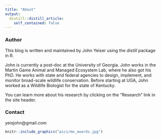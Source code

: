 ```yaml
---
title: "About"
output:
  distill::distill_article:
    self_contained: false
---
```

### Author
This blog is written and maintained by John Yeiser using the *distill* package in R. 

John is currently a post-doc at the University of Georgia. John works in the Martin Game Animal and Managed Ecosystem Lab, where he also got his PhD. He works with state and federal agencies to design, implement, and monitor broad-scale wildlife conservation. Before starting at UGA, John worked as a Wildlife Biologist for the state of Kentucky. 

You can learn more about his research by clicking on the "Research" link in the site header.

### Contact 
yeisjohn@gmail.com

```r
knitr::include_graphics("pics/me_awards.jpg")
```




